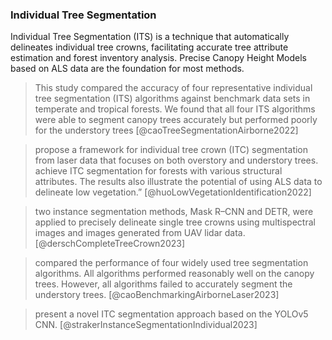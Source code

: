 ### Individual Tree Segmentation 

Individual Tree Segmentation (ITS) is a technique that automatically delineates individual tree crowns, facilitating accurate tree attribute estimation and forest inventory analysis. Precise Canopy Height Models based on ALS data are the foundation for most methods.

> This study compared the accuracy of four representative individual tree segmentation (ITS) algorithms against benchmark data sets in temperate and tropical forests. We found that all four ITS algorithms were able to segment canopy trees accurately but performed poorly for the understory trees [@caoTreeSegmentationAirborne2022]

> propose a framework for individual tree crown (ITC) segmentation from laser data that focuses on both overstory and understory trees. 
achieve ITC segmentation for forests with various structural attributes. The results also illustrate the potential of using ALS data to delineate low vegetation." [@huoLowVegetationIdentification2022]

> two instance segmentation methods, Mask R–CNN and DETR, were applied to precisely delineate single tree crowns using multispectral images and images generated from UAV lidar data. [@derschCompleteTreeCrown2023]

> compared the performance of four widely used tree segmentation algorithms. 
All algorithms performed reasonably well on the canopy trees. However, all algorithms failed to accurately segment the understory trees. [@caoBenchmarkingAirborneLaser2023]

> present a novel ITC segmentation approach based on the YOLOv5 CNN. [@strakerInstanceSegmentationIndividual2023]